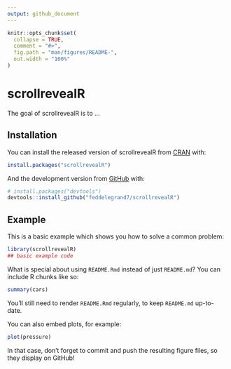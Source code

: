 ```yaml
---
output: github_document
---
```


<!-- README.md is generated from README.Rmd. Please edit that file -->

```r
knitr::opts_chunk$set(
  collapse = TRUE,
  comment = "#>",
  fig.path = "man/figures/README-",
  out.width = "100%"
)
```

# scrollrevealR

<!-- badges: start -->
<!-- badges: end -->

The goal of scrollrevealR is to ...

## Installation

You can install the released version of scrollrevealR from [CRAN](https://CRAN.R-project.org) with:

``` r
install.packages("scrollrevealR")
```

And the development version from [GitHub](https://github.com/) with:

``` r
# install.packages("devtools")
devtools::install_github("feddelegrand7/scrollrevealR")
```
## Example

This is a basic example which shows you how to solve a common problem:

```r
library(scrollrevealR)
## basic example code
```

What is special about using `README.Rmd` instead of just `README.md`? You can include R chunks like so:

```r
summary(cars)
```

You'll still need to render `README.Rmd` regularly, to keep `README.md` up-to-date.

You can also embed plots, for example:

```r
plot(pressure)
```

In that case, don't forget to commit and push the resulting figure files, so they display on GitHub!
